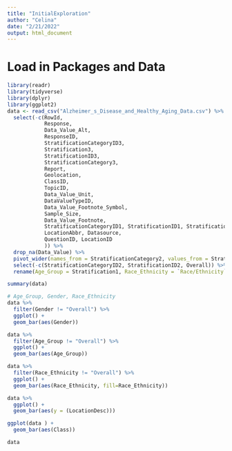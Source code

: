 ```yaml
---
title: "InitialExploration"
author: "Celina"
date: "2/21/2022"
output: html_document
---
```


# Load in Packages and Data
```r
library(readr)
library(tidyverse)
library(dplyr)
library(ggplot2)
data <- read_csv("Alzheimer_s_Disease_and_Healthy_Aging_Data.csv") %>%
  select(-c(RowId, 
            Response, 
            Data_Value_Alt, 
            ResponseID, 
            StratificationCategoryID3,
            Stratification3, 
            StratificationID3, 
            StratificationCategory3,
            Report, 
            Geolocation, 
            ClassID, 
            TopicID, 
            Data_Value_Unit, 
            DataValueTypeID, 
            Data_Value_Footnote_Symbol, 
            Sample_Size, 
            Data_Value_Footnote, 
            StratificationCategoryID1, StratificationID1, StratificationCategory1, 
            LocationAbbr, Datasource, 
            QuestionID, LocationID
            )) %>%
  drop_na(Data_Value) %>%
  pivot_wider(names_from = StratificationCategory2, values_from = Stratification2, values_fill = "Overall") %>%
  select(-c(StratificationCategoryID2, StratificationID2, Overall)) %>%
  rename(Age_Group = Stratification1, Race_Ethnicity = `Race/Ethnicity`)
```

```r
summary(data)

# Age_Group, Gender, Race_Ethnicity
data %>% 
  filter(Gender != "Overall") %>% 
  ggplot() + 
  geom_bar(aes(Gender))

data %>%
  filter(Age_Group != "Overall") %>%
  ggplot() + 
  geom_bar(aes(Age_Group))

data %>%
  filter(Race_Ethnicity != "Overall") %>% 
  ggplot() + 
  geom_bar(aes(Race_Ethnicity, fill=Race_Ethnicity))

data %>% 
  ggplot() + 
  geom_bar(aes(y = (LocationDesc)))

ggplot(data ) + 
  geom_bar(aes(Class))
```

```r
data
```

